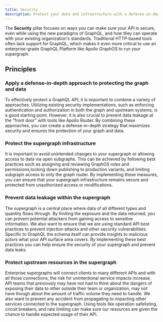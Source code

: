 ```yaml
---
title: Security
description: Protect your data and infrastructure with a defense-in-depth approach
---
```


The **Security** pillar focuses on ways you can make sure your API is secure, even while using the new paradigms of GraphQL, and how they can operate with your existing organization's standards. Traditional HTTP-based tools often lack support for GraphQL, which makes it even more critical to use an enterprise-grade GraphQL Platform like Apollo GraphOS to run your supergraph.

## Principles

### Apply a defense-in-depth approach to protecting the graph and data

To effectively protect a GraphQL API, it is important to combine a variety of approaches. Utilizing existing security implementations, such as enforcing authentication and authorization in both the graph and upstream systems, is a good starting point. However, it is also crucial to prevent data leakage at the "front door" with tools like Apollo Router. By combining these approaches, you can create a defense-in-depth strategy that maximizes security and ensures the protection of your graph and data.

### Protect the supergraph infrastructure

It is important to avoid unintended changes to your supergraph or allowing access to data via open subgraphs. This can be achieved by following best practices such as assigning and reviewing GraphOS roles and permissions,locking down publishing to production variants, and limiting subgraph access to only the graph router. By implementing these measures, you can ensure that your supergraph infrastructure remains secure and protected from unauthorized access or modifications.

### Prevent data leakage within the supergraph

The supergraph is a central place where data of all different types and quantity flows through. By limiting the exposure and the data returned, you can prevent potential attackers from gaining access to sensitive information. We also want to ensure that we are using standard API best practices to prevent injection attacks and other security vulnerabilities. Specific to GraphQL the schema itself can provide insights to malicious actors what your API surface area covers. By implementing these best practices you can help ensure the security of your supergraph and prevent data leaks.

### Protect upstream resources in the supergraph

Enterprise supergraphs will connect clients to many different APIs and with all those connections, the risk for unintentional service impacts increase. API teams that previously may have not had to think about the dangers of exposing their data to other outside their team or organization, may not have though about the amount of traffic volume they need to handle. We also want to prevent any accident from propagating to impacting other services connected to the supergraph. Using tools like operation safelisting, circuit breakers, and rate limiting can make sure our resources are given the chance to handle expected usage of their API.
